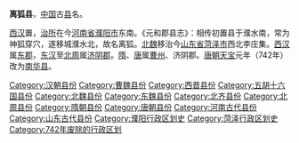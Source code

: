 '''离狐县'''，[[中国|中国]]古[[县|县]]名。

[[西汉|西汉]]置，[[治所|治所]]在今[[河南省|河南省]][[濮阳市|濮阳市]]东南。《元和郡县志》：相传初置县于濮水南，常为神狐穿穴，遂移城濮水北，故名离狐。[[北魏|北魏]]移治今[[山东省|山东省]][[菏泽市|菏泽市]]西北李庄集。[[西汉|西汉]]属[[东郡|东郡]]，[[东汉|东汉]]至[[北周|北周]]属[[濟陰郡|济阴郡]]。[[隋朝|隋]]、[[唐朝|唐]]属[[曹州|曹州]]、济阴郡。[[唐朝|唐朝]][[天宝_(唐朝)|天宝]]元年（742年）改为[[南华县_(唐朝)|南华县]]。

{{中国古代行政区划小作品}}
[[Category:汉朝县份|Category:汉朝县份]]
[[Category:曹魏县份|Category:曹魏县份]]
[[Category:西晋县份|Category:西晋县份]]
[[Category:五胡十六国县份|Category:五胡十六国县份]]
[[Category:北魏县份|Category:北魏县份]]
[[Category:东魏县份|Category:东魏县份]]
[[Category:北齐县份|Category:北齐县份]]
[[Category:北周县份|Category:北周县份]]
[[Category:隋朝县份|Category:隋朝县份]]
[[Category:唐朝县份|Category:唐朝县份]]
[[Category:河南古代县份|Category:河南古代县份]]
[[Category:山东古代县份|Category:山东古代县份]]
[[Category:濮阳行政区划史|Category:濮阳行政区划史]]
[[Category:菏泽行政区划史|Category:菏泽行政区划史]]
[[Category:742年废除的行政区划|Category:742年废除的行政区划]]